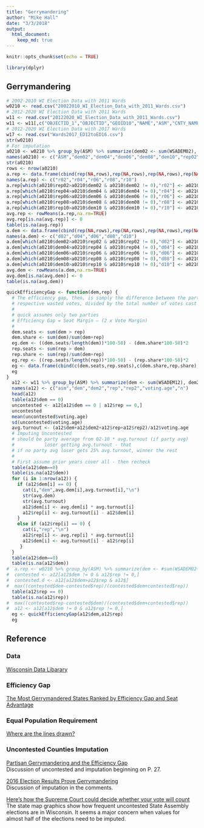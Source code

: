 ```yaml
---
title: "Gerrymandering"
author: "Mike Hall"
date: "3/3/2018"
output: 
  html_document:
    keep_md: true
---
```


```r
knitr::opts_chunk$set(echo = TRUE)
```

```r
library(dplyr)
```

## Gerrymandering

```r
# 2002-2010 WI Election Data with 2011 Wards
w0210 <- read.csv("20022010_WI_Election_Data_with_2011_Wards.csv")
# 2012-2020 WI Election Data with 2011 Wards 
w11 <- read.csv("20122020_WI_Election_Data_with_2011_Wards.csv")
w11 <- w11[,c("OBJECTID_1","OBJECTID","GEOID10","NAME","ASM","CNTY_NAME","PERSONS18","WSADEM12","WSADEM14","WSADEM16","WSADEM212","WSAREP12","WSAREP14","WSAREP16","WSAREP212","WSAREP214")]
# 2012-2020 WI Election Data with 2017 Wards
w17 <- read.csv("Wards2017_ED12toED16.csv")
str(w0210)
# For imputation
a0210 <- w0210 %>% group_by(ASM) %>% summarize(dem02 <- sum(WSADEM02), dem04 <- sum(WSADEM04), dem06 <- sum(WSADEM06), dem08 <- sum(WSADEM08), dem10 <- sum(WSADEM10), rep02 <- sum(WSAREP02), rep04 <- sum(WSAREP04), rep06 <- sum(WSAREP06), rep08 <- sum(WSAREP08), rep10 <- sum(WSAREP10), voting.age <- sum(PERSONS18),n())
names(a0210) <- c("ASM","dem02","dem04","dem06","dem08","dem10","rep02","rep04","rep06","rep08","rep10","voting.age","n")
str(a0210)
rows <- nrow(a0210)
a.rep <- data.frame(cbind(rep(NA,rows),rep(NA,rows),rep(NA,rows),rep(NA,rows),rep(NA,rows)))
names(a.rep) <- c("r02","r04","r06","r08","r10")
a.rep[which(a0210$rep02>a0210$dem02 & a0210$dem02 != 0),"r02"] <- a0210[a0210$rep02>a0210$dem02 & a0210$dem02 != 0,"rep02"]
a.rep[which(a0210$rep04>a0210$dem04 & a0210$dem04 != 0),"r04"] <- a0210[a0210$rep04>a0210$dem04 & a0210$dem04 != 0,"rep04"]
a.rep[which(a0210$rep06>a0210$dem06 & a0210$dem06 != 0),"r06"] <- a0210[a0210$rep06>a0210$dem06 & a0210$dem06 != 0,"rep06"]
a.rep[which(a0210$rep08>a0210$dem08 & a0210$dem08 != 0),"r08"] <- a0210[a0210$rep08>a0210$dem08 & a0210$dem08 != 0,"rep08"]
a.rep[which(a0210$rep10>a0210$dem10 & a0210$dem10 != 0),"r10"] <- a0210[a0210$rep10>a0210$dem10 & a0210$dem10 != 0,"rep10"]
avg.rep <- rowMeans(a.rep,na.rm=TRUE)
avg.rep[is.na(avg.rep)] <- 0
table(is.na(avg.rep))
a.dem <- data.frame(cbind(rep(NA,rows),rep(NA,rows),rep(NA,rows),rep(NA,rows),rep(NA,rows)))
names(a.dem) <- c("d02","d04","d06","d08","d10")
a.dem[which(a0210$dem02>a0210$rep02 & a0210$rep02 != 0),"d02"] <- a0210[a0210$dem02>a0210$rep02 & a0210$rep02 != 0,"dem02"]
a.dem[which(a0210$dem04>a0210$rep04 & a0210$rep04 != 0),"d04"] <- a0210[a0210$dem04>a0210$rep04 & a0210$rep04 != 0,"dem04"]
a.dem[which(a0210$dem06>a0210$rep06 & a0210$rep06 != 0),"d06"] <- a0210[a0210$dem06>a0210$rep06 & a0210$rep06 != 0,"dem06"]
a.dem[which(a0210$dem08>a0210$rep08 & a0210$rep08 != 0),"d08"] <- a0210[a0210$dem08>a0210$rep08 & a0210$rep08 != 0,"dem08"]
a.dem[which(a0210$dem10>a0210$rep10 & a0210$rep10 != 0),"d10"] <- a0210[a0210$dem10>a0210$rep10 & a0210$rep10 != 0,"dem10"]
avg.dem <- rowMeans(a.dem,na.rm=TRUE)
avg.dem[is.na(avg.dem)] <- 0
table(is.na(avg.dem))
```

```r

quickEfficiencyGap <- function(dem,rep) {
  # The efficiency gap, then, is simply the difference between the parties
  # respective wasted votes, divided by the total number of votes cast in    # the election.
  #
  # quick assumes only two parties
  # Efficiency Gap = Seat Margin – (2 x Vote Margin)
  #
  dem.seats <- sum(dem > rep)
  dem.share <- sum(dem)/sum(dem+rep)
  eg.dem <- ((dem.seats/length(dem))*100-50) - (dem.share*100-50)*2
  rep.seats <- sum(rep > dem)
  rep.share <- sum(rep)/sum(dem+rep)
  eg.rep <- ((rep.seats/length(rep))*100-50) - (rep.share*100-50)*2
  eg <- data.frame(cbind(c(dem.seats,rep.seats),c(dem.share,rep.share),c(eg.dem,eg.rep)))
  eg
}
  a12 <- w11 %>% group_by(ASM) %>% summarize(dem <- sum(WSADEM12), dem2 <- sum(WSADEM212), rep <- sum(WSAREP12), rep2 <- sum(WSAREP212), voting.age <- sum(PERSONS18),n())
  names(a12) <- c("asm","dem","dem2","rep","rep2","voting.age","n")
  head(a12)
  table(a12$dem == 0)
  uncontested <- a12[a12$dem == 0 | a12$rep == 0,]
  uncontested
  mean(uncontested$voting.age)
  sd(uncontested$voting.age)
  avg.turnout <- (a12$dem+a12$dem2+a12$rep+a12$rep2)/a12$voting.age
  # Imputing Uncontested
  # should be party average from 02-10 * avg.turnout (if party avg)
  #           loser getting avg.turnout - that
  # if no party avg loser gets 25% avg.turnout, winner the rest
  #
  # First assume prior years cover all - then recheck
  table(a12$dem==0)
  table(is.na(a12$dem))
  for (i in 1:nrow(a12)) {
    if (a12$dem[i] == 0) {
      cat(i,"dem",avg.dem[i],avg.turnout[i],"\n")
      str(avg.dem)
      str(avg.turnout)
      a12$dem[i] <- avg.dem[i] * avg.turnout[i]
      a12$rep[i] <- avg.turnout[i] - a12$dem[i]
    }
    else if (a12$rep[i] == 0) {
      cat(i,"rep","\n")
      a12$rep[i] <- avg.rep[i] * avg.turnout[i] 
      a12$dem[i] <- avg.turnout[i] - a12$rep[i]
     }
  }
  table(a12$dem==0)
  table(is.na(a12$dem))
#  a.rep <- w0210 %>% group_by(ASM) %>% summarize(dem <- #sum(WSADEM02+WSADEM04+WSADEM06+WSADEM08+WSADEM10), rep <- #sum(WSAREP02+WSAREP04+WSAREP06+WSAREP08+WSAREP10))
#  contested <- a12[a12$dem != 0 & a12$rep != 0,]
#  contested.d <- a12[a12$dem>a12$rep & a12$]
#  max((contested$dem-contested$rep)/(contested$dem+contested$rep))
  table(a12$rep == 0)
  table(is.na(a12$rep))
#  max((contested$rep-contested$dem)/(contested$dem+contested$rep))
#  a12 <- a12[a12$dem != 0 & a12$rep != 0,]
  eg <- quickEfficiencyGap(a12$dem,a12$rep)
  eg
```

## Reference

### Data

[Wisconsin Data Libarary](http://legis.wisconsin.gov/ltsb/gis/data/)

### Efficiency Gap
[The Most Gerrymandered States Ranked by Efficiency Gap and Seat Advantage](https://www.azavea.com/blog/2017/07/19/gerrymandered-states-ranked-efficiency-gap-seat-advantage/)

### Equal Population Requirement

[Where are the lines drawn?](http://redistricting.lls.edu/where.php)

### Uncontested Counties Imputation

[Partisan Gerrymandering and the Efficiency Gap](https://chicagounbound.uchicago.edu/cgi/viewcontent.cgi?referer=https://www.google.com/&httpsredir=1&article=1946&context=public_law_and_legal_theory)  
Discussion of uncontested and imputation beginning on P. 27.


[2016 Election Results Prove
Gerrymandering](https://urbanmilwaukee.com/2016/12/28/data-wonk-2016-election-results-prove-gerrymandering/)  
Discussion of imputation in the comments.

[Here’s how the Supreme Court could
decide whether your vote will count](https://www.washingtonpost.com/graphics/2017/politics/courts-law/gerrymander/?utm_term=.b3c0a0b9d31d)  
The state map graphics show how frequent uncontested State Assembly elections are in Wisconsin. It seems a major concern when values for almost half of the elections need to be imputed. 